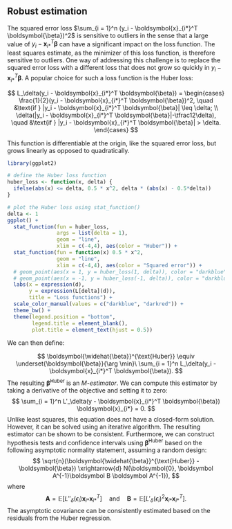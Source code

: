 ## Robust estimation {#sec-robust-estimation}

The squared error loss $\sum_{i = 1}^n (y_i - \boldsymbol{x}_{i*}^T \boldsymbol{\beta})^2$ is sensitive to outliers in the sense that a large value of $y_i - \boldsymbol{x}_{i*}^T \boldsymbol{\beta}$ can have a significant impact on the loss function. The least squares estimate, as the minimizer of this loss function, is therefore sensitive to outliers. One way of addressing this challenge is to replace the squared error loss with a different loss that does not grow so quickly in $y_i - \boldsymbol{x}_{i*}^T \boldsymbol{\beta}$. A popular choice for such a loss function is the Huber loss:

$$
L_\delta(y_i - \boldsymbol{x}_{i*}^T \boldsymbol{\beta}) =
\begin{cases}
\frac{1}{2}(y_i - \boldsymbol{x}_{i*}^T \boldsymbol{\beta})^2, \quad &\text{if } |y_i - \boldsymbol{x}_{i*}^T \boldsymbol{\beta}| \leq \delta; \\
\delta(|y_i - \boldsymbol{x}_{i*}^T \boldsymbol{\beta}|-\tfrac12\delta), \quad &\text{if } |y_i - \boldsymbol{x}_{i*}^T \boldsymbol{\beta}| > \delta.
\end{cases}
$$

This function is differentiable at the origin, like the squared error loss, but grows linearly as opposed to quadratically. 

```r
library(ggplot2)

# define the Huber loss function
huber_loss <- function(x, delta) {
  ifelse(abs(x) <= delta, 0.5 * x^2, delta * (abs(x) - 0.5*delta))
}

# plot the Huber loss using stat_function()
delta <- 1
ggplot() +
  stat_function(fun = huber_loss, 
                args = list(delta = 1), 
                geom = "line", 
                xlim = c(-4,4), aes(color = "Huber")) +
  stat_function(fun = function(x) 0.5 * x^2, 
                geom = "line", 
                xlim = c(-4,4), aes(color = "Squared error")) +
  # geom_point(aes(x = 1, y = huber_loss(1, delta)), color = "darkblue") +
  # geom_point(aes(x = -1, y = huber_loss(-1, delta)), color = "darkblue") +
  labs(x = expression(d),
       y = expression(L[delta](d)),
       title = "Loss functions") + 
  scale_color_manual(values = c("darkblue", "darkred")) +
  theme_bw() + 
  theme(legend.position = "bottom", 
        legend.title = element_blank(), 
        plot.title = element_text(hjust = 0.5))
```

We can then define:

$$
\boldsymbol{\widehat{\beta}}^{\text{Huber}} \equiv \underset{\boldsymbol{\beta}}{\arg \min}\ \sum_{i = 1}^n L_\delta(y_i - \boldsymbol{x}_{i*}^T \boldsymbol{\beta}).
$$
The resulting $\boldsymbol{\widehat{\beta}}^{\text{Huber}}$ is an *M-estimator*. We can compute this estimator by taking a derivative of the objective and setting it to zero:
$$
\sum_{i = 1}^n L'_\delta(y - \boldsymbol{x}_{i*}^T \boldsymbol{\beta}) \boldsymbol{x}_{i*} = 0.
$$
Unlike least squares, this equation does not have a closed-form solution. However, it can be solved using an iterative algorithm. The resulting estimator can be shown to be consistent. Furthermore, we can construct hypothesis tests and confidence intervals using $\boldsymbol{\widehat{\beta}}^{\text{Huber}}$ based on the following asymptotic normality statement, assuming a random design:
$$
\sqrt{n}(\boldsymbol{\widehat{\beta}}^{\text{Huber}} - \boldsymbol{\beta}) \xrightarrow{d} N(\boldsymbol{0}, \boldsymbol A^{-1}\boldsymbol B \boldsymbol A^{-1}),
$$
where
$$
\boldsymbol A = \mathbb{E}[L''_\delta(\epsilon_i) \boldsymbol{x}_{i*} \boldsymbol{x}_{i*}^T] \quad \text{and} \quad \boldsymbol B = \mathbb{E}[L'_\delta(\epsilon_i)^2 \boldsymbol{x}_{i*} \boldsymbol{x}_{i*}^T].
$$
The asymptotic covariance can be consistently estimated based on the residuals from the Huber regression.
